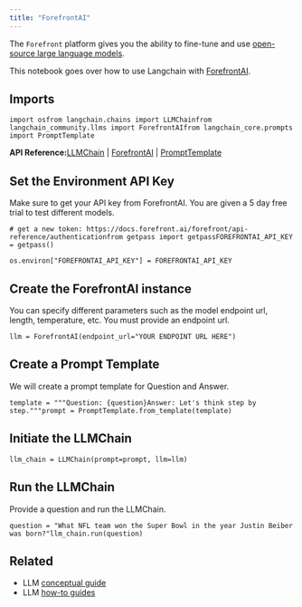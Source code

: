 ```yaml
---
title: "ForefrontAI"
---
```


The `Forefront` platform gives you the ability to fine-tune and use [open-source large language models](https://docs.forefront.ai/get-started/models).

This notebook goes over how to use Langchain with [ForefrontAI](https://www.forefront.ai/).

## Imports

```
import osfrom langchain.chains import LLMChainfrom langchain_community.llms import ForefrontAIfrom langchain_core.prompts import PromptTemplate
```

**API Reference:**[LLMChain](https://python.langchain.com/api_reference/langchain/chains/langchain.chains.llm.LLMChain.html) | [ForefrontAI](https://python.langchain.com/api_reference/community/llms/langchain_community.llms.forefrontai.ForefrontAI.html) | [PromptTemplate](https://python.langchain.com/api_reference/core/prompts/langchain_core.prompts.prompt.PromptTemplate.html)

## Set the Environment API Key

Make sure to get your API key from ForefrontAI. You are given a 5 day free trial to test different models.

```
# get a new token: https://docs.forefront.ai/forefront/api-reference/authenticationfrom getpass import getpassFOREFRONTAI_API_KEY = getpass()
```

```
os.environ["FOREFRONTAI_API_KEY"] = FOREFRONTAI_API_KEY
```

## Create the ForefrontAI instance

You can specify different parameters such as the model endpoint url, length, temperature, etc. You must provide an endpoint url.

```
llm = ForefrontAI(endpoint_url="YOUR ENDPOINT URL HERE")
```

## Create a Prompt Template

We will create a prompt template for Question and Answer.

```
template = """Question: {question}Answer: Let's think step by step."""prompt = PromptTemplate.from_template(template)
```

## Initiate the LLMChain

```
llm_chain = LLMChain(prompt=prompt, llm=llm)
```

## Run the LLMChain

Provide a question and run the LLMChain.

```
question = "What NFL team won the Super Bowl in the year Justin Beiber was born?"llm_chain.run(question)
```

## Related

* LLM [conceptual guide](/src/oss/concepts/text_llms)
* LLM [how-to guides](/src/oss/how_to/#llms)
